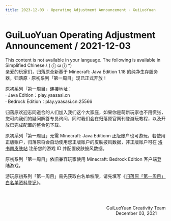 ```yaml
---
title: 2023-12-03 · Operating Adjustment Announcement · GuiLuoYuan
---
```



# GuiLuoYuan Operating Adjustment Announcement / 2021-12-03

<Callout type="error" emoji="️🚫">
  This content is not available in your language. The following is available in Simplified Chinese.\
   ( ⓛ ω ⓛ *)
</Callout>

<br />
亲爱的玩家们，归落原全新基于 Minecraft: Java Edition 1.18 的纯净生存服务器，归落原 · 原初系列「第一周目」现已正式开放！

原初系列「第一周目」连接地址：\
· Java Edition：play.yaasasi.cn\
· Bedrock Edition：play.yaasasi.cn:25566  

归落原欢迎志同道合的人们加入我们这个大家庭，如果你是萌新玩家也不用慌张，您可向我们的疑问解答专员询问，同时我们会在归落原官网刊登游玩教程，以及开放已完成配置的整合包下载。

原初系列「第一周目」无需 Minecraft: Java Editionn 正版账户也可游玩，若使用正版账户，归落原将会自动使用您正版账户的皮肤披风数据，非正版账户可在 [洛书南皮肤站](https://my.losenone.cn/) 注册您的游戏 ID 并配置皮肤披风数据。

原初系列「第一周目」依旧兼容玩家使用 Minecraft: Bedrock Edition 客户端登陆游戏。

游玩原初系列「第一周目」需先获取白名单权限，请先填写《[归落原「第一周目」白名单资料登记](https://shimo.im/forms/jd62QOVsizU3uDQA/fill)》。

<br /><br /><p align="right">GuiLuoYuan Creativity Team<br />December 03, 2021&emsp;&emsp;</p>